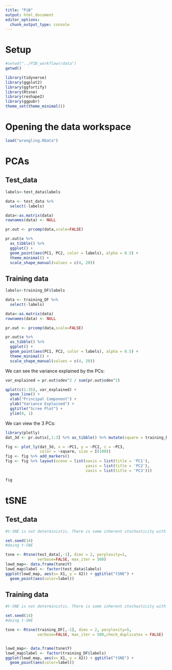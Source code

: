 ```yaml
---
title: "PiB"
output: html_document
editor_options: 
  chunk_output_type: console
---
```


# Setup
```r
#setwd("../PIB_workflowr/data")
getwd()
```

```r
library(tidyverse)
library(ggplot2)
library(ggfortify)
library(Rtsne)
library(reshape2)
library(ggpubr)
theme_set(theme_minimal())
```

# Opening the data workspace
```r
load("wrangling.RData")
```


# PCAs
## Test_data
```r
labels<-test_data$labels

data <- test_data %>%
  select(-labels)

data<-as.matrix(data)
rownames(data) <- NULL

pr.out <- prcomp(data,scale=FALSE)

pr.out$x %>% 
  as_tibble() %>% 
  ggplot() +
  geom_point(aes(PC1, PC2, color = labels), alpha = 0.5) +
  theme_minimal() +
  scale_shape_manual(values = c(4, 20))
```

## Training data
```r
labels<-training_DF$labels

data <- training_DF %>%
  select(-labels)

data<-as.matrix(data)
rownames(data) <- NULL

pr.out <- prcomp(data,scale=FALSE)

pr.out$x %>% 
  as_tibble() %>% 
  ggplot() +
  geom_point(aes(PC1, PC2, color = labels), alpha = 0.5) +
  theme_minimal() +
  scale_shape_manual(values = c(4, 20))
```

We can see the variance explained by the PCs:
```r
var_explained = pr.out$sdev^2 / sum(pr.out$sdev^2)

qplot(c(1:35), var_explained) + 
  geom_line() + 
  xlab("Principal Component") + 
  ylab("Variance Explained") +
  ggtitle("Scree Plot") +
  ylim(0, 1)
```

We can view the 3 PCs:
```r
library(plotly)
dat_3d <- pr.out$x[,1:3] %>% as_tibble() %>% mutate(square = training_DF$labels)

fig <- plot_ly(dat_3d, x = ~PC1, y = ~PC2, z = ~PC3, 
               color = ~square, size = I(100))
fig <- fig %>% add_markers()
fig <- fig %>% layout(scene = list(xaxis = list(title = 'PC1'),
                                   yaxis = list(title = 'PC2'),
                                   zaxis = list(title = 'PC3')))

fig
```

# tSNE 
## Test_data
```r
#t-SNE is not deterministic. There is some inherent stochasticity with the generation of probability distributions

set.seed(14)
#doing t-SNE

tsne <- Rtsne(test_data[,-1], dims = 2, perplexity=1, 
              verbose=FALSE, max_iter = 500)
lowd_map<- data.frame(tsne$Y)
lowd_map$label <- factor(test_data$labels)
ggplot(lowd_map, aes(x= X1, y = X2)) + ggtitle("tSNE") +
  geom_point(aes(color=label))
```

## Training data
```r
#t-SNE is not deterministic. There is some inherent stochasticity with the generation of probability distributions

set.seed(14)
#doing t-SNE

tsne <- Rtsne(training_DF[,-1], dims = 2, perplexity=5, 
              verbose=FALSE, max_iter = 500,check_duplicates = FALSE)


lowd_map<- data.frame(tsne$Y)
lowd_map$label <- factor(training_DF$labels)
ggplot(lowd_map, aes(x= X1, y = X2)) + ggtitle("tSNE") +
  geom_point(aes(color=label))
```
